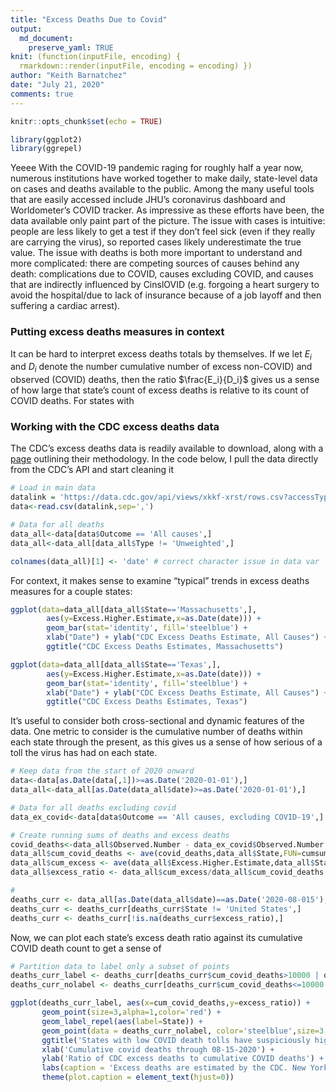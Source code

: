 ```yaml
---
title: "Excess Deaths Due to Covid"
output:
  md_document:
    preserve_yaml: TRUE
knit: (function(inputFile, encoding) {
  rmarkdown::render(inputFile, encoding = encoding) })
author: "Keith Barnatchez"
date: "July 21, 2020"
comments: true
---
```


```r
knitr::opts_chunk$set(echo = TRUE)

library(ggplot2)
library(ggrepel)
```

Yeeee With the COVID-19 pandemic raging for roughly half a year now, numerous institutions have worked together to make daily, state-level data on cases and deaths available to the public. Among the many useful tools that are easily accessed include JHU's coronavirus dashboard and Worldometer's COVID tracker. As impressive as these efforts have been, the data available only paint part of the picture. The issue with cases is intuitive: people are less likely to get a test if they don't feel sick (even if they really are carrying the virus), so reported cases likely underestimate the true value. The issue with deaths is both more important to understand and more complicated: there are competing sources of causes behind any death: complications due to COVID, causes excluding COVID, and causes that are indirectly influenced by CinslOVID (e.g. forgoing a heart surgery to avoid the hospital/due to lack of insurance because of a job layoff and then suffering a cardiac arrest).

### Putting excess deaths measures in context
It can be hard to interpret excess deaths totals by themselves. If we let $E_i$ and $D_i$ denote the number cumulative number of excess non-COVID) and observed (COVID) deaths, then the ratio $\frac{E_i}{D_i}$ gives us a sense of how large that state's count of excess deaths is relative to its count of COVID deaths. For states with 

### Working with the CDC excess deaths data
The CDC's excess deaths data is readily available to download, along with a [page](https://www.cdc.gov/nchs/nvss/vsrr/covid19/excess_deaths.htm) outlining their methodology. In the code below, I pull the data directly from the CDC's API and start cleaning it
```r
# Load in main data
datalink = 'https://data.cdc.gov/api/views/xkkf-xrst/rows.csv?accessType=DOWNLOAD&bom=true&format=true%20target='
data<-read.csv(datalink,sep=',')

# Data for all deaths 
data_all<-data[data$Outcome == 'All causes',]
data_all<-data_all[data_all$Type != 'Unweighted',]

colnames(data_all)[1] <- 'date' # correct character issue in data var
```
For context, it makes sense to examine "typical" trends in excess deaths measures for a couple states:
```r
ggplot(data=data_all[data_all$State=='Massachusetts',],
        aes(y=Excess.Higher.Estimate,x=as.Date(date))) +
        geom_bar(stat='identity', fill='steelblue') +
        xlab("Date") + ylab("CDC Excess Deaths Estimate, All Causes") + 
        ggtitle("CDC Excess Deaths Estimates, Massachusetts")

```
```r
ggplot(data=data_all[data_all$State=='Texas',],
        aes(y=Excess.Higher.Estimate,x=as.Date(date))) +
        geom_bar(stat='identity', fill='steelblue') +
        xlab("Date") + ylab("CDC Excess Deaths Estimate, All Causes") + 
        ggtitle("CDC Excess Deaths Estimates, Texas")

```

It's useful to consider both cross-sectional and dynamic features of the data. One metric to consider is the cumulative number of deaths within each state through the present, as this gives us a sense of how serious of a toll the virus has had on each state. 
```r
# Keep data from the start of 2020 onward
data<-data[as.Date(data[,1])>=as.Date('2020-01-01'),]
data_all<-data_all[as.Date(data_all$date)>=as.Date('2020-01-01'),]

# Data for all deaths excluding covid
data_ex_covid<-data[data$Outcome == 'All causes, excluding COVID-19',]

# Create running sums of deaths and excess deaths
covid_deaths<-data_all$Observed.Number - data_ex_covid$Observed.Number
data_all$cum_covid_deaths <- ave(covid_deaths,data_all$State,FUN=cumsum)
data_all$cum_excess <- ave(data_all$Excess.Higher.Estimate,data_all$State,FUN=cumsum)
data_all$excess_ratio <- data_all$cum_excess/data_all$cum_covid_deaths

# 
deaths_curr <- data_all[as.Date(data_all$date)==as.Date('2020-08-015'),]
deaths_curr <- deaths_curr[deaths_curr$State != 'United States',]
deaths_curr <- deaths_curr[!is.na(deaths_curr$excess_ratio),]
```

Now, we can plot each state's excess death ratio against its cumulative COVID death count to get a sense of
```r
# Partition data to label only a subset of points
deaths_curr_label <- deaths_curr[deaths_curr$cum_covid_deaths>10000 | deaths_curr$excess_ratio>5,]
deaths_curr_nolabel <- deaths_curr[deaths_curr$cum_covid_deaths<=10000 & deaths_curr$excess_ratio<=5,]

ggplot(deaths_curr_label, aes(x=cum_covid_deaths,y=excess_ratio)) + 
       geom_point(size=3,alpha=1,color='red') +
       geom_label_repel(aes(label=State)) +
       geom_point(data = deaths_curr_nolabel, color='steelblue',size=3,alpha=1) +
       ggtitle('States with low COVID death tolls have suspiciously high excess death estimates') +
       xlab('Cumulative covid deaths through 08-15-2020') +
       ylab('Ratio of CDC excess deaths to cumulative COVID deaths') +
       labs(caption = 'Excess deaths are estimated by the CDC. New York state data excludes New York City, which is reported separately.') +
       theme(plot.caption = element_text(hjust=0))
```
